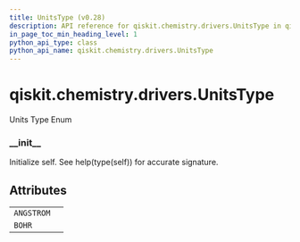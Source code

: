 ```yaml
---
title: UnitsType (v0.28)
description: API reference for qiskit.chemistry.drivers.UnitsType in qiskit v0.28
in_page_toc_min_heading_level: 1
python_api_type: class
python_api_name: qiskit.chemistry.drivers.UnitsType
---
```


<span id="qiskit-chemistry-drivers-unitstype" />

# qiskit.chemistry.drivers.UnitsType

<Class id="qiskit.chemistry.drivers.UnitsType" isDedicatedPage={true} github="https://github.com/qiskit-community/qiskit-aqua/tree/stable/0.9/qiskit/chemistry/drivers/units_type.py" signature="UnitsType(value)" modifiers="class">
  Units Type Enum

  ### \_\_init\_\_

  <Function id="qiskit.chemistry.drivers.UnitsType.__init__" signature="__init__()">
    Initialize self. See help(type(self)) for accurate signature.
  </Function>

  ## Attributes

  |            |   |
  | ---------- | - |
  | `ANGSTROM` |   |
  | `BOHR`     |   |
</Class>

